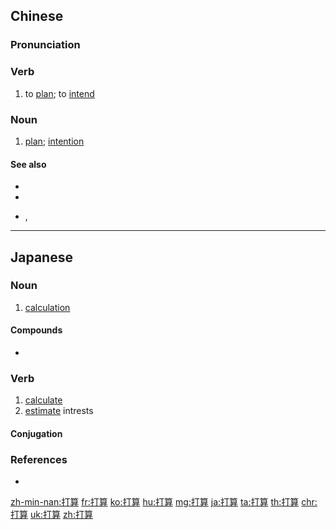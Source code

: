 ==Chinese==
{{zh-forms}}

===Pronunciation===
{{zh-pron
|m=dǎsuàn,tl=y
|c=daa2 syun3
|h=pfs=tá-son
|mn=xm,qz,zz:táⁿ-soàn/tw:táⁿ-sǹg
|ma=y
|cat=v,n
}}

===Verb===
{{zh-verb}}

# to [[plan]]; to [[intend]]
#: {{zh-x|你 明天 打算 幹{gàn} 什麼？|What are you '''planning''' to do tomorrow?}}

===Noun===
{{zh-noun}}

# [[plan]]; [[intention]]
#: {{zh-x|你 有 什麼 打算 嗎？|Do you have any '''plans'''?}}

====See also====
* {{zh-l|規劃}}
* {{zh-l|計劃}}
* {{qualifier|Min Nan}} {{zh-l|拍算|tr=[[phah-sǹg]]}}, {{zh-l|按算|tr=[[àn-sǹg]]}}

{{zh-cat|Beginning}}

----

==Japanese==
{{ja-kanjitab|だ|さん|yomi=on}}

===Noun===
{{ja-noun|ださん}}

# [[calculation]]

====Compounds====
* {{l/ja|打算的}}

===Verb===
{{ja-verb-suru|ださん}}

# [[calculate]]
# [[estimate]] intrests

====Conjugation====
{{ja-suru|ださん}}

===References===
* {{R:Shogakukan}}

[[zh-min-nan:打算]]
[[fr:打算]]
[[ko:打算]]
[[hu:打算]]
[[mg:打算]]
[[ja:打算]]
[[ta:打算]]
[[th:打算]]
[[chr:打算]]
[[uk:打算]]
[[zh:打算]]
